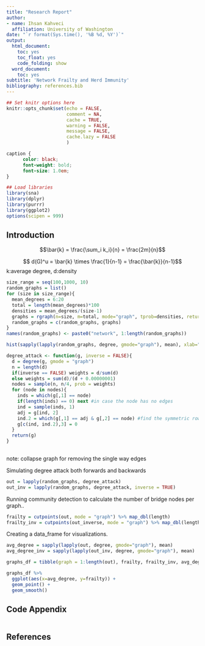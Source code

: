```yaml
---
title: "Research Report"
author:
- name: Ihsan Kahveci
  affiliation: University of Washington
date: "`r format(Sys.time(), '%B %d, %Y')`"
output:
  html_document:
    toc: yes
    toc_float: yes
    code_folding: show
  word_document:
    toc: yes
subtitle: 'Network Frailty and Herd Immunity'
bibliography: references.bib
---
```


```r
## Set knitr options here
knitr::opts_chunk$set(echo = FALSE,
                      comment = NA, 
                      cache = TRUE,
                      warning = FALSE,
                      message = FALSE, 
                      cache.lazy = FALSE
                      )

```

```css
caption {
      color: black;
      font-weight: bold;
      font-size: 1.0em;
}
```

```r
## Load libraries
library(sna)
library(dplyr)
library(purrr)
library(ggplot2)
options(scipen = 999)
```

## Introduction


$$\bar{k} = \frac{\sum_i k_i}{n} =  \frac{2m}{n}$$

$$ d(G)^u = \bar{k} \times \frac{1}{n-1} =  \frac{\bar{k}}{n-1}$$
k:average degree, d:density



```r
size_range = seq(100,1000, 10)
random_graphs = list()
for (size in size_range){
  mean_degrees = 6:20
  total = length(mean_degrees)*100
  densities = mean_degrees/(size-1)
  graphs = rgraph(n=size, m=total, mode="graph", tprob=densities, return.as.edgelist = TRUE)
  random_graphs = c(random_graphs, graphs)
}
names(random_graphs) <- paste0("network", 1:length(random_graphs))
```





```r
hist(sapply(lapply(random_graphs, degree, gmode="graph"), mean), xlab="mean degree", main="")
```

```r
degree_attack <- function(g, inverse = FALSE){
  d = degree(g, gmode = "graph")
  n = length(d)
  if(inverse == FALSE) weights = d/sum(d)
  else weights = sum(d)/(d + 0.00000001)
  nodes = sample(n, n/4, prob = weights)
  for (node in nodes){
    inds = which(g[,1] == node)
    if(length(inds) == 0) next #in case the node has no edges
    ind = sample(inds, 1)
    adj = g[ind, 2]
    ind.2 = which(g[,1] == adj & g[,2] == node) #find the symmetric row
    g[c(ind, ind.2),3] = 0  
  }
  return(g)
}
  
```

note: collapse graph for removing the single way edges 



Simulating degree attack both forwards and backwards

```r
out = lapply(random_graphs, degree_attack)
out_inv = lapply(random_graphs, degree_attack, inverse = TRUE)
```


Running community detection to calculate the number of bridge nodes per graph..

```r
frailty = cutpoints(out, mode = "graph") %>% map_dbl(length)
frailty_inv = cutpoints(out_inverse, mode = "graph") %>% map_dbl(length)
```


Creating a data_frame for visualizations.

```r
avg_degree = sapply(lapply(out, degree, gmode="graph"), mean)
avg_degree_inv = sapply(lapply(out_inv, degree, gmode="graph"), mean)

graphs_df = tibble(graph = 1:length(out), frailty, frailty_inv, avg_degree, avg_degree_inv)
```


```r
graphs_df %>%
  ggplot(aes(x=avg_degree, y=frailty)) +
  geom_point() +
  geom_smooth()
```



## Code Appendix


```r

```

## References

